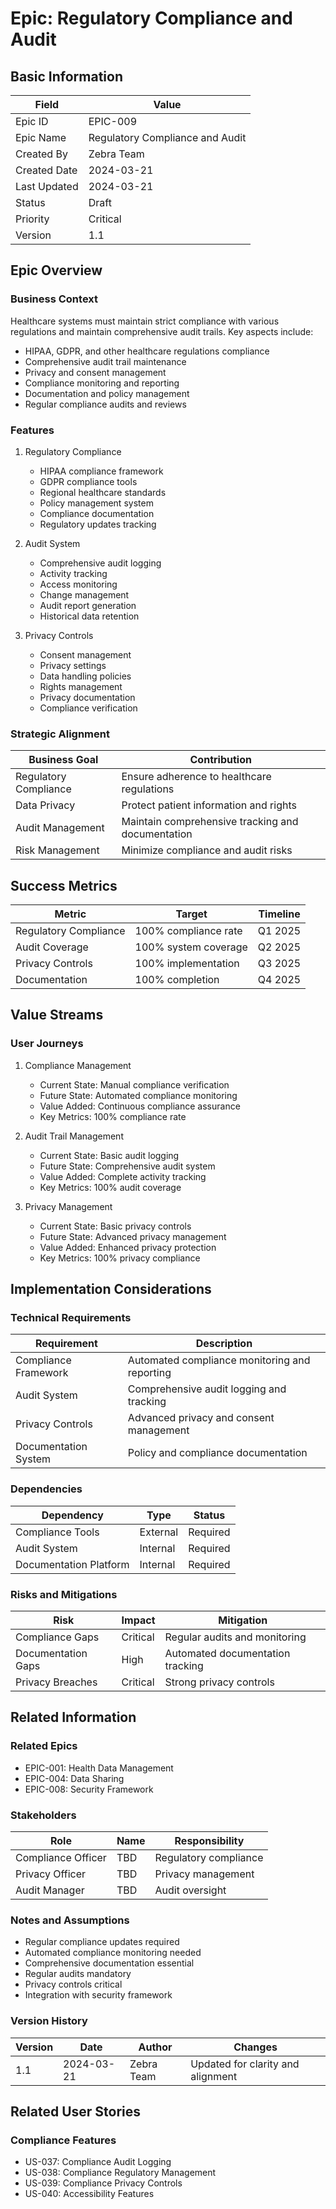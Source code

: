 # Epic: Regulatory Compliance and Audit

## Basic Information
| Field | Value |
|-------|-------|
| Epic ID | EPIC-009 |
| Epic Name | Regulatory Compliance and Audit |
| Created By | Zebra Team |
| Created Date | 2024-03-21 |
| Last Updated | 2024-03-21 |
| Status | Draft |
| Priority | Critical |
| Version | 1.1 |

## Epic Overview
### Business Context
Healthcare systems must maintain strict compliance with various regulations and maintain comprehensive audit trails. Key aspects include:
- HIPAA, GDPR, and other healthcare regulations compliance
- Comprehensive audit trail maintenance
- Privacy and consent management
- Compliance monitoring and reporting
- Documentation and policy management
- Regular compliance audits and reviews

### Features
1. Regulatory Compliance
   - HIPAA compliance framework
   - GDPR compliance tools
   - Regional healthcare standards
   - Policy management system
   - Compliance documentation
   - Regulatory updates tracking

2. Audit System
   - Comprehensive audit logging
   - Activity tracking
   - Access monitoring
   - Change management
   - Audit report generation
   - Historical data retention

3. Privacy Controls
   - Consent management
   - Privacy settings
   - Data handling policies
   - Rights management
   - Privacy documentation
   - Compliance verification

### Strategic Alignment
| Business Goal | Contribution |
|--------------|--------------|
| Regulatory Compliance | Ensure adherence to healthcare regulations |
| Data Privacy | Protect patient information and rights |
| Audit Management | Maintain comprehensive tracking and documentation |
| Risk Management | Minimize compliance and audit risks |

## Success Metrics
| Metric | Target | Timeline |
|--------|---------|----------|
| Regulatory Compliance | 100% compliance rate | Q1 2025 |
| Audit Coverage | 100% system coverage | Q2 2025 |
| Privacy Controls | 100% implementation | Q3 2025 |
| Documentation | 100% completion | Q4 2025 |

## Value Streams
### User Journeys
1. Compliance Management
   - Current State: Manual compliance verification
   - Future State: Automated compliance monitoring
   - Value Added: Continuous compliance assurance
   - Key Metrics: 100% compliance rate

2. Audit Trail Management
   - Current State: Basic audit logging
   - Future State: Comprehensive audit system
   - Value Added: Complete activity tracking
   - Key Metrics: 100% audit coverage

3. Privacy Management
   - Current State: Basic privacy controls
   - Future State: Advanced privacy management
   - Value Added: Enhanced privacy protection
   - Key Metrics: 100% privacy compliance

## Implementation Considerations
### Technical Requirements
| Requirement | Description |
|-------------|-------------|
| Compliance Framework | Automated compliance monitoring and reporting |
| Audit System | Comprehensive audit logging and tracking |
| Privacy Controls | Advanced privacy and consent management |
| Documentation System | Policy and compliance documentation |

### Dependencies
| Dependency | Type | Status |
|------------|------|--------|
| Compliance Tools | External | Required |
| Audit System | Internal | Required |
| Documentation Platform | Internal | Required |

### Risks and Mitigations
| Risk | Impact | Mitigation |
|------|---------|------------|
| Compliance Gaps | Critical | Regular audits and monitoring |
| Documentation Gaps | High | Automated documentation tracking |
| Privacy Breaches | Critical | Strong privacy controls |

## Related Information
### Related Epics
- EPIC-001: Health Data Management
- EPIC-004: Data Sharing
- EPIC-008: Security Framework

### Stakeholders
| Role | Name | Responsibility |
|------|------|----------------|
| Compliance Officer | TBD | Regulatory compliance |
| Privacy Officer | TBD | Privacy management |
| Audit Manager | TBD | Audit oversight |

### Notes and Assumptions
- Regular compliance updates required
- Automated compliance monitoring needed
- Comprehensive documentation essential
- Regular audits mandatory
- Privacy controls critical
- Integration with security framework

### Version History
| Version | Date | Author | Changes |
|---------|------|--------|----------|
| 1.1 | 2024-03-21 | Zebra Team | Updated for clarity and alignment |

## Related User Stories
### Compliance Features
- US-037: Compliance Audit Logging
- US-038: Compliance Regulatory Management
- US-039: Compliance Privacy Controls
- US-040: Accessibility Features
